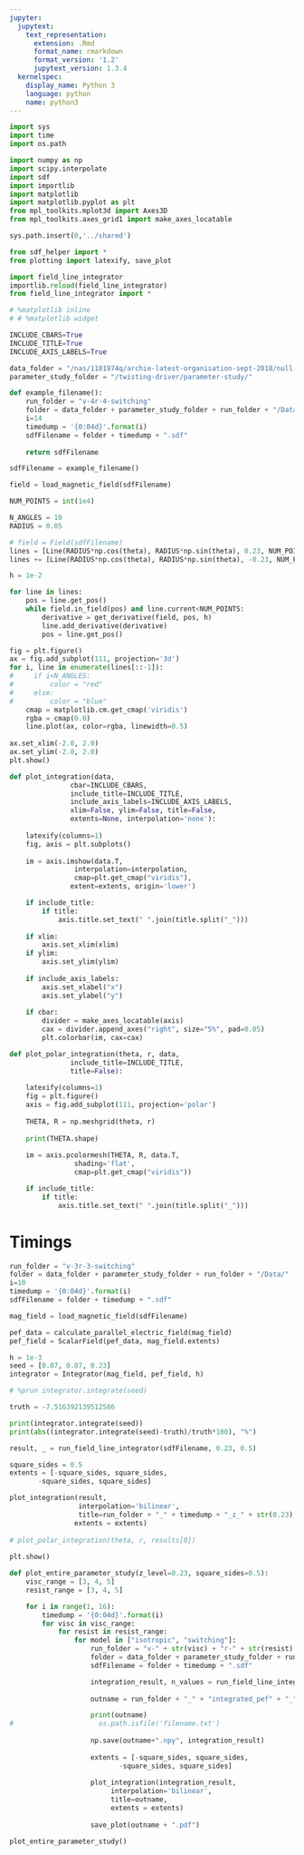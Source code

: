 ```yaml
---
jupyter:
  jupytext:
    text_representation:
      extension: .Rmd
      format_name: rmarkdown
      format_version: '1.2'
      jupytext_version: 1.3.4
  kernelspec:
    display_name: Python 3
    language: python
    name: python3
---
```


```python
import sys
import time
import os.path

import numpy as np
import scipy.interpolate
import sdf
import importlib
import matplotlib
import matplotlib.pyplot as plt
from mpl_toolkits.mplot3d import Axes3D
from mpl_toolkits.axes_grid1 import make_axes_locatable

sys.path.insert(0,'../shared')

from sdf_helper import *
from plotting import latexify, save_plot

import field_line_integrator
importlib.reload(field_line_integrator)
from field_line_integrator import *

# %matplotlib inline
# # %matplotlib widget

INCLUDE_CBARS=True
INCLUDE_TITLE=True
INCLUDE_AXIS_LABELS=True

data_folder = "/nas/1101974q/archie-latest-organisation-sept-2018/null-point-stressing/"
parameter_study_folder = "/twisting-driver/parameter-study/"
```

```python
def example_filename():
    run_folder = "v-4r-4-switching"
    folder = data_folder + parameter_study_folder + run_folder + "/Data/"
    i=14
    timedump = '{0:04d}'.format(i)
    sdfFilename = folder + timedump + ".sdf"
    
    return sdfFilename
```

```python
sdfFilename = example_filename()

field = load_magnetic_field(sdfFilename)

NUM_POINTS = int(1e4)

N_ANGLES = 10
RADIUS = 0.05

# field = Field(sdfFilename)
lines = [Line(RADIUS*np.cos(theta), RADIUS*np.sin(theta), 0.23, NUM_POINTS) for theta in np.linspace(0, 2.0*np.pi, N_ANGLES)]
lines += [Line(RADIUS*np.cos(theta), RADIUS*np.sin(theta), -0.23, NUM_POINTS) for theta in np.linspace(0, 2.0*np.pi, N_ANGLES)]

h = 1e-2

for line in lines:
    pos = line.get_pos()
    while field.in_field(pos) and line.current<NUM_POINTS:
        derivative = get_derivative(field, pos, h)
        line.add_derivative(derivative)
        pos = line.get_pos()
```

```python
fig = plt.figure()
ax = fig.add_subplot(111, projection='3d')
for i, line in enumerate(lines[::-1]):
#     if i<N_ANGLES:
#         color = "red"
#     else:
#         color = "blue"
    cmap = matplotlib.cm.get_cmap('viridis')
    rgba = cmap(0.0)
    line.plot(ax, color=rgba, linewidth=0.5)
    
ax.set_xlim(-2.0, 2.0)
ax.set_ylim(-2.0, 2.0)
plt.show()
```

```python
def plot_integration(data,
               cbar=INCLUDE_CBARS,
               include_title=INCLUDE_TITLE,
               include_axis_labels=INCLUDE_AXIS_LABELS,
               xlim=False, ylim=False, title=False,
               extents=None, interpolation='none'):
    
    latexify(columns=1)
    fig, axis = plt.subplots()
        
    im = axis.imshow(data.T,
                interpolation=interpolation,
                cmap=plt.get_cmap("viridis"),
               extent=extents, origin='lower')

    if include_title:
        if title:
            axis.title.set_text(" ".join(title.split("_")))
    
    if xlim:
        axis.set_xlim(xlim)
    if ylim:
        axis.set_ylim(ylim)
        
    if include_axis_labels:
        axis.set_xlabel("x")
        axis.set_ylabel("y")
        
    if cbar:
        divider = make_axes_locatable(axis)
        cax = divider.append_axes("right", size="5%", pad=0.05)
        plt.colorbar(im, cax=cax)
```

```python
def plot_polar_integration(theta, r, data,
               include_title=INCLUDE_TITLE,
               title=False):
    
    latexify(columns=1)
    fig = plt.figure()
    axis = fig.add_subplot(111, projection='polar')
    
    THETA, R = np.meshgrid(theta, r)
    
    print(THETA.shape)
        
    im = axis.pcolormesh(THETA, R, data.T,
                shading='flat',
                cmap=plt.get_cmap("viridis"))

    if include_title:
        if title:
            axis.title.set_text(" ".join(title.split("_")))
```

# Timings

```python
run_folder = "v-3r-3-switching"
folder = data_folder + parameter_study_folder + run_folder + "/Data/"
i=10
timedump = '{0:04d}'.format(i)
sdfFilename = folder + timedump + ".sdf"

mag_field = load_magnetic_field(sdfFilename)

pef_data = calculate_parallel_electric_field(mag_field)
pef_field = ScalarField(pef_data, mag_field.extents)
```

```python
h = 1e-3
seed = [0.07, 0.07, 0.23]
integrator = Integrator(mag_field, pef_field, h)

# %prun integrator.integrate(seed)

truth = -7.516392139512586

print(integrator.integrate(seed))
print(abs((integrator.integrate(seed)-truth)/truth*100), "%")
```

```python
result, _ = run_field_line_integrator(sdfFilename, 0.23, 0.5)
```

```python
square_sides = 0.5
extents = [-square_sides, square_sides,
       -square_sides, square_sides]

plot_integration(result,
                 interpolation='bilinear',
                 title=run_folder + "_" + timedump + "_z_" + str(0.23),
                extents = extents)   
    
# plot_polar_integration(theta, r, results[0])
    
plt.show()
```

```python
def plot_entire_parameter_study(z_level=0.23, square_sides=0.5):
    visc_range = [3, 4, 5]
    resist_range = [3, 4, 5]

    for i in range(1, 16):
        timedump = '{0:04d}'.format(i)
        for visc in visc_range:
            for resist in resist_range:
                for model in ["isotropic", "switching"]:
                    run_folder = "v-" + str(visc) + "r-" + str(resist) + "-" + model
                    folder = data_folder + parameter_study_folder + run_folder + "/Data/"
                    sdfFilename = folder + timedump + ".sdf"

                    integration_result, n_values = run_field_line_integratorsdfFilename, z_level, square_sides)
                    
                    outname = run_folder + "_" + "integrated_pef" + "_" + timedump

                    print(outname)
#                     os.path.isfile('filename.txt')
                    
                    np.save(outname+".npy", integration_result)
                    
                    extents = [-square_sides, square_sides,
                           -square_sides, square_sides]
                    
                    plot_integration(integration_result,
                         interpolation='bilinear',
                         title=outname,
                         extents = extents)
                    
                    save_plot(outname + ".pdf")
```

```python
plot_entire_parameter_study()
```

```python

```
